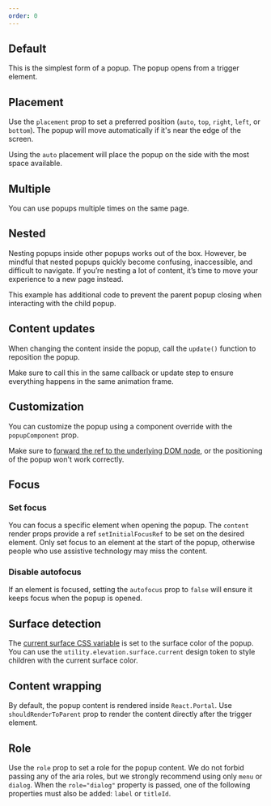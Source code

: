 ```yaml
---
order: 0
---
```



## Default

This is the simplest form of a popup. The popup opens from a trigger element.

<Example Component={PopupDefaultExample} packageName="@atlaskit/popup" />

## Placement

Use the `placement` prop to set a preferred position (`auto`, `top`, `right`, `left`, or `bottom`).
The popup will move automatically if it's near the edge of the screen.

Using the `auto` placement will place the popup on the side with the most space available.

<Example Component={PopupPlacementExample} packageName="@atlaskit/popup" />

## Multiple

You can use popups multiple times on the same page.

<Example Component={PopupMultipleExample} packageName="@atlaskit/popup" />

## Nested

Nesting popups inside other popups works out of the box. However, be mindful that nested popups
quickly become confusing, inaccessible, and difficult to navigate. If you’re nesting a lot of
content, it’s time to move your experience to a new page instead.

This example has additional code to prevent the parent popup closing when interacting with the child
popup.

<Example Component={PopupNestedExample} packageName="@atlaskit/popup" />

## Content updates

When changing the content inside the popup, call the `update()` function to reposition the popup.

Make sure to call this in the same callback or update step to ensure everything happens in the same
animation frame.

<Example Component={PopupContentUpdateExample} packageName="@atlaskit/popup" />

## Customization

You can customize the popup using a component override with the `popupComponent` prop.

Make sure to
[forward the ref to the underlying DOM node](https://reactjs.org/docs/forwarding-refs.html), or the
positioning of the popup won't work correctly.

<Example Component={PopupCustomExample} packageName="@atlaskit/popup" />

## Focus

### Set focus

You can focus a specific element when opening the popup. The `content` render props provide a ref
`setInitialFocusRef` to be set on the desired element. Only set focus to an element at the start of
the popup, otherwise people who use assistive technology may miss the content.

<Example Component={PopupFocusExample} packageName="@atlaskit/popup" />

### Disable autofocus

If an element is focused, setting the `autofocus` prop to `false` will ensure it keeps focus when
the popup is opened.

<Example Component={PopupDisableAutofocusExample} packageName="@atlaskit/popup" />

## Surface detection

The [current surface CSS variable](/components/tokens/code#current-surface-color) is set to the
surface color of the popup. You can use the `utility.elevation.surface.current` design token to
style children with the current surface color.

<Example Component={PopupSurfaceDetectionExample} packageName="@atlaskit/popup" />

## Content wrapping

By default, the popup content is rendered inside `React.Portal`. Use `shouldRenderToParent` prop to
render the content directly after the trigger element.

<Example Component={PopupContentWithoutPortalExample} packageName="@atlaskit/popup" />

## Role

Use the `role` prop to set a role for the popup content. We do not forbid passing any of the aria
roles, but we strongly recommend using only `menu` or `dialog`. When the `role="dialog"` property is
passed, one of the following properties must also be added: `label` or `titleId`.

<Example Component={PopupWithRoleExample} packageName="@atlaskit/popup" />
